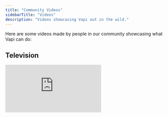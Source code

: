 ```yaml
---
title: "Community Videos"
sidebarTitle: "Videos"
description: "Videos showcasing Vapi out in the wild."
---
```


Here are some videos made by people in our community showcasing what Vapi can do:

## Television

<div class="video-grid">
  <iframe
    src="https://www.youtube.com/embed/pRUddK6sxDg?si=pvlgT0ban0lkvHTL"
    title="YouTube video player"
    frameborder="0"
    allow="accelerometer; autoplay; clipboard-write; encrypted-media; gyroscope; picture-in-picture; web-share"
    referrerpolicy="strict-origin-when-cross-origin"
    allowfullscreen
  />
</div>

## Conferences

<div class="video-grid">
  <iframe
    src="https://www.youtube.com/embed/jag7NjaROck?si=OLFbkgF9YDBw0ufs&amp;start=415"
    title="YouTube video player"
    frameborder="0"
    allow="accelerometer; autoplay; clipboard-write; encrypted-media; gyroscope; picture-in-picture; web-share"
    referrerpolicy="strict-origin-when-cross-origin"
    allowfullscreen
  />
</div>

## Tutorials

<div class="video-grid">
  <iframe
    src="https://www.youtube.com/embed/WCYf2Agml-s?si=dAMT_Xf7vPHmjqKJ&amp;start=929"
    title="YouTube video player"
    frameborder="0"
    allow="accelerometer; autoplay; clipboard-write; encrypted-media; gyroscope; picture-in-picture; web-share"
    referrerpolicy="strict-origin-when-cross-origin"
    allowfullscreen
  />
  <iframe
    src="https://www.youtube.com/embed/3LSXJECXpkc?si=hhWsXZeFYC6wM-cq"
    title="YouTube video player"
    frameborder="0"
    allow="accelerometer; autoplay; clipboard-write; encrypted-media; gyroscope; picture-in-picture; web-share"
    referrerpolicy="strict-origin-when-cross-origin"
    allowfullscreen
  />
  <iframe
    src="https://www.youtube.com/embed/PVP1P2nak4M?si=vGGAMZVI3Fzzik9X"
    title="YouTube video player"
    frameborder="0"
    allow="accelerometer; autoplay; clipboard-write; encrypted-media; gyroscope; picture-in-picture; web-share"
    referrerpolicy="strict-origin-when-cross-origin"
    allowfullscreen
  />
  <iframe
    src="https://www.youtube.com/embed/kDX9JlPxGzE?si=XBxwUcskqGliBBSX"
    title="YouTube video player"
    frameborder="0"
    allow="accelerometer; autoplay; clipboard-write; encrypted-media; gyroscope; picture-in-picture; web-share"
    referrerpolicy="strict-origin-when-cross-origin"
    allowfullscreen
  />
  <iframe
    src="https://www.youtube.com/embed/5p6rML68cKE?si=0wHuyQCQFHvkRk66"
    title="YouTube video player"
    frameborder="0"
    allow="accelerometer; autoplay; clipboard-write; encrypted-media; gyroscope; picture-in-picture; web-share"
    referrerpolicy="strict-origin-when-cross-origin"
    allowfullscreen
  />
  <iframe
    src="https://www.youtube.com/embed/9MD1VM7038Q?si=G1at__w9gAm0dqEA"
    title="YouTube video player"
    frameborder="0"
    allow="accelerometer; autoplay; clipboard-write; encrypted-media; gyroscope; picture-in-picture; web-share"
    referrerpolicy="strict-origin-when-cross-origin"
    allowfullscreen
  />
  <iframe
    src="https://www.youtube.com/embed/gi5Qa0Z2iqQ?si=l1FLFu5TvuTxYyIc"
    title="YouTube video player"
    frameborder="0"
    allow="accelerometer; autoplay; clipboard-write; encrypted-media; gyroscope; picture-in-picture; web-share"
    referrerpolicy="strict-origin-when-cross-origin"
    allowfullscreen
  />
</div>

## Comparisons

<div class="video-grid">
  <iframe
    src="https://www.youtube.com/embed/KloYd6cANkM?si=ssM9ouDeCeyFe1hv"
    title="YouTube video player"
    frameborder="0"
    allow="accelerometer; autoplay; clipboard-write; encrypted-media; gyroscope; picture-in-picture; web-share"
    referrerpolicy="strict-origin-when-cross-origin"
    allowfullscreen
  />
  <iframe
    src="https://www.youtube.com/embed/iEi_zion9jM?si=J5Ik5GJ24SUt-PDr&amp;start=19"
    title="YouTube video player"
    frameborder="0"
    allow="accelerometer; autoplay; clipboard-write; encrypted-media; gyroscope; picture-in-picture; web-share"
    referrerpolicy="strict-origin-when-cross-origin"
    allowfullscreen
  />
  <iframe
    src="https://www.youtube.com/embed/5pKInI77zNk?si=N7Xdit2mTN7kbm6o&amp;start=1508"
    title="YouTube video player"
    frameborder="0"
    allow="accelerometer; autoplay; clipboard-write; encrypted-media; gyroscope; picture-in-picture; web-share"
    referrerpolicy="strict-origin-when-cross-origin"
    allowfullscreen
  />
</div>

## Demos

<div class="video-grid">
  <iframe
    src="https://www.youtube.com/embed/H6qym392wFg?si=GC2anHDMMbPcG7xF"
    title="YouTube video player"
    frameborder="0"
    allow="accelerometer; autoplay; clipboard-write; encrypted-media; gyroscope; picture-in-picture; web-share"
    referrerpolicy="strict-origin-when-cross-origin"
    allowfullscreen
  />
</div>

## Send Us Your Video

Have a video showcasing Vapi that you want us to feature? Let us know:

<CardGroup cols={2}>
  <Card
    title="Send Us Your Video"
    icon="video-arrow-up-right"
    iconType="solid"
    href="mailto:support@vapi.ai"
  >
    Send us your video showcasing what Vapi can do, we'd like to feature it.
  </Card>
</CardGroup>
